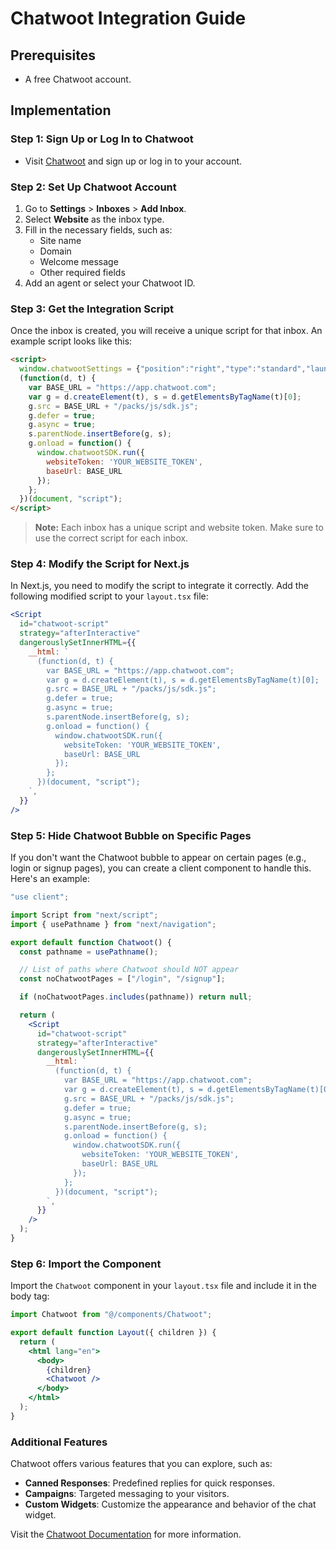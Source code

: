 # Chatwoot Integration Guide

## Prerequisites

- A free Chatwoot account.

## Implementation

### Step 1: Sign Up or Log In to Chatwoot
- Visit [Chatwoot](https://chatwoot.com/) and sign up or log in to your account.

### Step 2: Set Up Chatwoot Account
1. Go to **Settings** > **Inboxes** > **Add Inbox**.
2. Select **Website** as the inbox type.
3. Fill in the necessary fields, such as:
   - Site name
   - Domain
   - Welcome message
   - Other required fields
4. Add an agent or select your Chatwoot ID.

### Step 3: Get the Integration Script

Once the inbox is created, you will receive a unique script for that inbox. An example script looks like this:

```html
<script>
  window.chatwootSettings = {"position":"right","type":"standard","launcherTitle":"Chat with us"};
  (function(d, t) {
    var BASE_URL = "https://app.chatwoot.com";
    var g = d.createElement(t), s = d.getElementsByTagName(t)[0];
    g.src = BASE_URL + "/packs/js/sdk.js";
    g.defer = true;
    g.async = true;
    s.parentNode.insertBefore(g, s);
    g.onload = function() {
      window.chatwootSDK.run({
        websiteToken: 'YOUR_WEBSITE_TOKEN',
        baseUrl: BASE_URL
      });
    };
  })(document, "script");
</script>
```

> **Note:** Each inbox has a unique script and website token. Make sure to use the correct script for each inbox.

### Step 4: Modify the Script for Next.js

In Next.js, you need to modify the script to integrate it correctly. Add the following modified script to your `layout.tsx` file:

```jsx
<Script
  id="chatwoot-script"
  strategy="afterInteractive"
  dangerouslySetInnerHTML={{
    __html: `
      (function(d, t) {
        var BASE_URL = "https://app.chatwoot.com";
        var g = d.createElement(t), s = d.getElementsByTagName(t)[0];
        g.src = BASE_URL + "/packs/js/sdk.js";
        g.defer = true;
        g.async = true;
        s.parentNode.insertBefore(g, s);
        g.onload = function() {
          window.chatwootSDK.run({
            websiteToken: 'YOUR_WEBSITE_TOKEN',
            baseUrl: BASE_URL
          });
        };
      })(document, "script");
    `,
  }}
/>
```

### Step 5: Hide Chatwoot Bubble on Specific Pages

If you don't want the Chatwoot bubble to appear on certain pages (e.g., login or signup pages), you can create a client component to handle this. Here's an example:

```jsx
"use client";

import Script from "next/script";
import { usePathname } from "next/navigation";

export default function Chatwoot() {
  const pathname = usePathname();

  // List of paths where Chatwoot should NOT appear
  const noChatwootPages = ["/login", "/signup"];

  if (noChatwootPages.includes(pathname)) return null;

  return (
    <Script
      id="chatwoot-script"
      strategy="afterInteractive"
      dangerouslySetInnerHTML={{
        __html: `
          (function(d, t) {
            var BASE_URL = "https://app.chatwoot.com";
            var g = d.createElement(t), s = d.getElementsByTagName(t)[0];
            g.src = BASE_URL + "/packs/js/sdk.js";
            g.defer = true;
            g.async = true;
            s.parentNode.insertBefore(g, s);
            g.onload = function() {
              window.chatwootSDK.run({
                websiteToken: 'YOUR_WEBSITE_TOKEN',
                baseUrl: BASE_URL
              });
            };
          })(document, "script");
        `,
      }}
    />
  );
}
```

### Step 6: Import the Component

Import the `Chatwoot` component in your `layout.tsx` file and include it in the body tag:

```jsx
import Chatwoot from "@/components/Chatwoot";

export default function Layout({ children }) {
  return (
    <html lang="en">
      <body>
        {children}
        <Chatwoot />
      </body>
    </html>
  );
}
```

### Additional Features

Chatwoot offers various features that you can explore, such as:
- **Canned Responses**: Predefined replies for quick responses.
- **Campaigns**: Targeted messaging to your visitors.
- **Custom Widgets**: Customize the appearance and behavior of the chat widget.

Visit the [Chatwoot Documentation](https://www.chatwoot.com/docs) for more information.